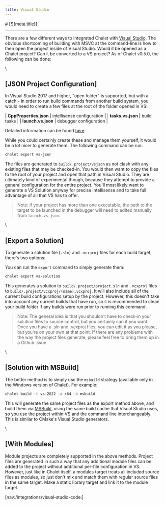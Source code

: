 ```yaml
---
title: Visual Studio
---
```


<PageCategory id="ides" />
# [${meta.title}]

---

There are a few different ways to integrated Chalet with [Visual Studio](https://visualstudio.microsoft.com/). The obvious shortcoming of building with MSVC at the command-line is how to then open the project inside of Visual Studio. Would it be opened as a Chalet project? Can it be converted to a VS project? As of Chalet v0.5.0, the following can be done:

\\

## [JSON Project Configuration]

In Visual Studio 2017 and higher, "open folder" is supported, but with a catch - in order to run build commands from another build system, you would need to create a few files at the root of the folder opened in VS:

| **CppProperties.json** | intellisense configuration |
| **tasks.vs.json**      | build tasks |
| **launch.vs.json**     | debugger configuration |

Detailed information can be found [here](https://docs.microsoft.com/en-us/cpp/build/open-folder-projects-cpp?view=msvc-170).

While you could certainly create these and manage them yourself, it would be a lot nicer to generate them. The following command can be run:

```bash
chalet export vs-json
```

The files are generated to `build/.project/vsjson` as not clash with any existing files that may be checked-in. You would then want to copy the files to the root of your project and open that path in Visual Studio. They are ultimately kind of experimental though, because they attempt to provide a general configuration for the entire project. You'll most likely want to generate a VS Solution anyway for precise intellisense and to take full advantage of all that VS has to offer.

> Note: If your project has more than one executable, the path to the target to be launched in the debugger will need to edited manually from `launch.vs.json`.

\\

## [Export a Solution]
 
To generate a solution file (`.sln`) and `.vcxproj` files for each build target, there's two options: 

You can run the `export` command to simply generate them: 

```bash
chalet export vs-solution
```

This generates a solution to `build/.project/project.sln` and `.vcxproj` files to `build/.project/vcxproj/(name).vcxproj`. It will also include all of the current build configurations setup by the project. However, this doesn't take into account any current builds that have run, so it is recommended to clean your build folder if any builds were run prior to running this command.

> Note: The general idea is that you shouldn't have to check-in your solution files to source control, but you certainly can if you want. Once you have a .sln and .vcxproj files, you can edit it as you please, but you're on your own at that point. If there are any problems with the way the project files generate, please feel free to bring them up in a Github issue.

\\

## [Solution with MSBuild]

The better method is to simply use the `msbuild` strategy (available only in the Windows version of Chalet). For example:

```bash
chalet build -t vs-2022 -a x64 -b msbuild 
```

This will generate the same project files as the export method above, and build them via [MSBuild](https://docs.microsoft.com/en-us/visualstudio/msbuild/msbuild?view=vs-2022), using the same build cache that Visual Studio uses, so you use the project within VS and the command line interchangeably. This is similar to CMake's Visual Studio generators.

\\

## [With Modules]

Module projects are completely supported in the above methods. Project files are generated in such a way that any additional module files can be added to the project without additional per-file configuration in VS. However, just like in Chalet itself, a modules target treats all included source files as modules, so just don't mix and match them with regular source files in the same target. Make a static library target and link it to the module target.

[nav:/integrations/visual-studio-code:]
